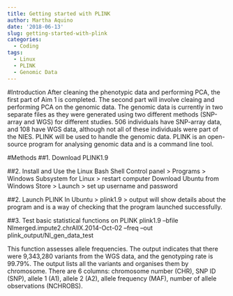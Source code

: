 ```yaml
---
title: Getting started with PLINK
author: Martha Aquino
date: '2018-06-13'
slug: getting-started-with-plink
categories:
  - Coding
tags:
  - Linux
  - PLINK
  - Genomic Data
---
```


#Introduction 
After cleaning the phenotypic data and performing PCA, the first part of Aim 1 is completed. The second part will involve cleaing and performing PCA on the genomic data. The genomic data is currently in two separate files as they were generated using two different methods (SNP-array and WGS) for different studies. 506 individuals have SNP-array data, and 108 have WGS data, although not all of these individuals were part of the NIES. PLINK will be used to handle the genomic data. PLINK is an open-source program for analysing genomic data and is a command line tool.

#Methods
##1. Download PLINK1.9

##2. Install and Use the Linux Bash Shell
Control panel > Programs > Windows Subsystem for Linux > restart computer
Download Ubuntu from Windows Store > Launch > set up username and password 

##2. Launch PLINK
In Ubuntu > plink1.9 > output will show details about the program and is a way of checking that the program launched successfully.

##3. Test basic statistical functions on PLINK 
plink1.9 --bfile NImerged.impute2.chrAllX.2014-Oct-02 --freq --out plink_output/NI_gen_data_test

This function assesses allele frequencies. The output indicates that there were 9,343,280 variants from the WGS data, and the genotyping rate is 99.79%. The output lists all the variants and organises them by chromosome. There are 6 columns: chromosome number (CHR), SNP ID (SNP), allele 1 (A1), allele 2 (A2), allele frequency (MAF), number of allele observations (NCHROBS). 

